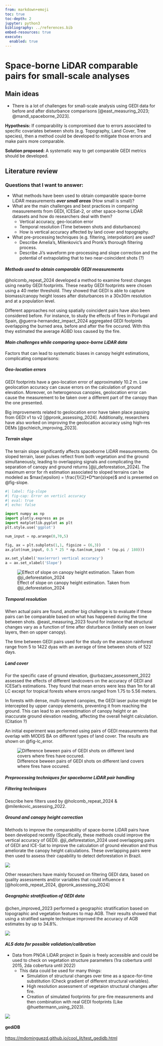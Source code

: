 ```yaml
---
from: markdown+emoji
toc: true
toc-depth: 2
jupyter: python3
bibliography: ../references.bib
embed-resources: true
execute: 
  enabled: true
---
```


# Space-borne LiDAR comparable pairs for small-scale analyses

## Main ideas

-   There is a lot of challenges for small-scale analysis using GEDI data for before and after disturbance comparisons [@east_measuring_2023; @mandl_spaceborne_2023].

:::{layout-ncol="2"}

**Hypothesis:** If comparability is compromised due to errors associated to specific covariates between shots (e.g. Topography, Land Cover, Tree species), then a method could be developed to mitigate those errors and make pairs more comparable. 

**Solution proposed:** A systematic way to get comparable GEDI metrics should be developed.

:::

## Literature review

### Questions that I want to answer:

-   What methods have been used to obtain comparable space-borne LiDAR measurements ***over small areas*** (How small is small)?
-   What are the main challenges and best practices in comparing measurements from GEDI, ICESat-2, or other space-borne LiDAR datasets and how do researchers deal with them?
    -   Vertical accuracy, geo-location error
    -   Temporal resolution (Time between shots and disturbances)
    -   How is vertical accuracy affected by land cover and topography.
-   What pre-processing techniques (e.g. filtering, interpolation) are used?
    -   Describe Amelia's, Milenkovic's and Pronk's thorough filtering process.
    -   Describe Ji's waveform pre-processing and slope correction and the potential of extrapolating that to two near-coincident shots (?)

#### ***Methods used to obtain comparable GEDI measurements***

@holcomb_repeat_2024 developed a method to examine forest changes using nearby GEDI footprints. These nearby GEDI footprints were chosen using a 40 meter threshold. They showed that GEDI is able to capture biomass/canopy height losses after disturbances in a 30x30m resolution and at a population level.

Different approaches not using spatially coincident pairs have also been considered before. For instance, to study the effects of fires in Portugal and Spain, @guerra-hernandez_impact_2024 aggregated GEDI footpints overlapping the burned area, before and after the fire occured. With this they estimated the average AGBD loss caused by the fire.

#### ***Main challenges while comparing space-borne LiDAR data***

Factors that can lead to systematic biases in canopy height estimations, complicating comparisons:

##### Geo-location errors

GEDI footprints have a geo-location error of approximately 10.2 m. Low geolocation accuracy can cause errors on the calculation of ground elevation. Moreover, on heterogenous canopies, geolocation error can cause the measurement to be taken over a different part of the canopy than the one presented.

Big improvements related to geolocation error have taken place passing from GEDI v1 to v2 [@pronk_assessing_2024]. Additionally, researchers have also worked on improving the geolocation accuracy using high-res DEMs [@schleich_improving_2023].

##### Terrain slope 

The terrain slope significantly affects spaceborne LiDAR measurements. On sloped terrain, laser pulses reflect from both vegetation and the ground simultaneously, leading to overlapping signals and complicating the separation of canopy and ground returns [@ji_deforestation_2024]. The maximum error for rh estimation associated to sloped terrains can be modeled as $max(\epsilon) = \frac{1}{2}*D*tan(slope)$ and is presented on @fig-slope.

:::{layout-ncol="2"}

```python
#| label: fig-slope
#| fig-cap: Error on verticl accuracy
#| eval: true
#| echo: false

import numpy as np
import plotly.express as px
import matplotlib.pyplot as plt
plt.style.use('ggplot')

num_input = np.arange(0,70,5)

fig, ax = plt.subplots(1,1, figsize = (6,3))
ax.plot(num_input, 0.5 * 25 * np.tan(num_input * (np.pi / 180)))

ax.set_ylabel('max(error) vertical accuracy')
a = ax.set_xlabel('Slope')
```

![Effect of slope on canopy height estimation. Taken from @ji_deforestation_2024](https://ars.els-cdn.com/content/image/1-s2.0-S1569843224002152-gr14.jpg){#fig-homoforest}

:::

##### Temporal resolution

When actual pairs are found, another big challenge is to evaluate if these pairs can be comparable based on what has happened during the time between shots. @east_measuring_2023 found for instance that structural changes vary as a function of time after disturbance (Initially seen on lower layers, then on upper canopy).

The time between GEDI pairs used for the study on the amazon rainforest range from 5 to 1422 dyas with an average of time between shots of 522 days.

##### Land cover

For the specific case of ground elevation, @urbazaev_assessment_2022 assessed the effects of different landcovers on the accuracy of GEDI and ICESat's estimations. They found that mean errors were less than 1m for all LC except for tropical forests where errors ranged from 1.75 to 5.56 meters.

In forests with dense, multi-layered canopies, the GEDI laser pulse might be intercepted by upper canopy elements, preventing it from reaching the ground. This can lead to an overestimation of canopy height or an inaccurate ground elevation reading, affecting the overall height calculation. (Citation ?)

An initial experiment was performed using pairs of GEDI measurements that overlap with MODIS BA on different types of land cover. The results are shown on @fig-lc_error.

![Difference beween pairs of GEDI shots on different land covers where fires have occured.](../LC_vertical_error.png){#fig-lc_error}

#### ***Preprocessing techniques for spaceborne LiDAR pair handling***

##### Filtering techniques

Describe here filters used by @holcomb_repeat_2024 & @milenkovic_assessing_2022.

##### Ground and canopy height correction

Methods to improve the comparability of space-borne LiDAR pairs have been developed recently (Specifically, these methods could improve the vertical accuracy of GEDI). @ji_deforestation_2024 used overlapping pairs of GEDI and ICE-Sat to improve the calculation of ground elevation and thus ameliorate the canopy height calculations. These overlapping pairs were then used to assess their capability to detect deforestation in Brazil.

![](https://ars.els-cdn.com/content/image/1-s2.0-S1569843224002152-gr3_lrg.jpg)

Other researchers have mainly focused on filtering GEDI data, based on quality assessments and/or variables that could influence it [@holcomb_repeat_2024, @pronk_assessing_2024]

##### Geographic stratification of GEDI data

@chen_improved_2023 performed a geographic stratification based on topographic and vegetation features to map AGB. Their results showed that using a stratified sample technique improved the accuracy of AGB estimates by up to 34.8%.

![](https://www.mdpi.com/remotesensing/remotesensing-15-02625/article_deploy/html/images/remotesensing-15-02625-g007.png)

#### ***ALS data for possible validation/calibration***

-   Data from PNOA LiDAR project in Spain is freely accessible and could be used to check on vegetation structure parameters (1ra cobertura until 2015, 2da cobertura until 2022)
    - This data could be used for many things:
        - Simulation of structural changes over time as a space-for-time substitution (Check gradient of different structural variables).
        - High resolution assessment of vegetaion structural changes after fire.
        - Creation of simulated footprints for pre-fire measurements and then combination with real GEDI footprints (Like @huettermann_using_2023).

![](https://pnoa.ign.es/resources/images/lidar/cabeceras/cordoba.jpg)

#### gediDB

[https://mdominguezd.github.io/cool_lit/test_gedidb.html](https://mdominguezd.github.io/cool_lit/test_gedidb.html)